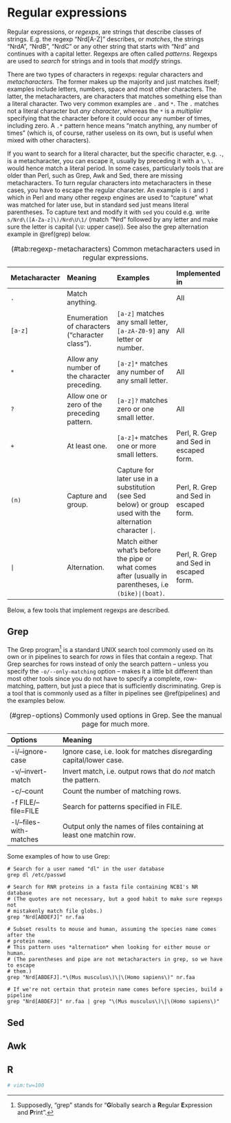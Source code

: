 # Regular expressions {#regexps}

Regular expressions, or *regexps*, are strings that describe classes of strings. E.g. the regexp
"Nrd[A-Z]" describes, or *matches*, the strings "NrdA", "NrdB", "NrdC" or any other string that
starts with "Nrd" and continues with a capital letter. Regexps are often called *patterns*. Regexps
are used to *search* for strings and in tools that *modify* strings. 

There are two types of characters in regexps: regular characters and *metacharacters*. The former
makes up the majority and just matches itself; examples include letters, numbers, space and most
other characters. The latter, the metacharacters, are characters that matches something else than a
literal character. Two very common examples are `.` and `*`. The `.` matches not a literal character
but *any character*, whereas the `*` is a *multiplier* specifying that the character before it could
occur any number of times, including zero. A `.*` pattern hence means "match anything, any number of
times" (which is, of course, rather useless on its own, but is useful when mixed with other
characters).

If you want to search for a literal character, but the specific character, e.g. `.`, is a
metacharacter, you can escape it, usually by preceding it with a `\`. `\.` would hence match a
literal period. In some cases, particularly tools that are older than Perl, such as Grep, Awk and
Sed, there are missing metacharacters. To turn regular characters into metacharacters in these
cases, you have to escape the regular character. An example is `(` and `)` which in Perl and many
other regexp engines are used to "capture" what was matched for later use, but in standard sed just
means literal parentheses. To capture text and modify it with `sed` you could e.g. write
`s/Nrd\([A-Za-z]\)/Nrd\U\1/` (match "Nrd" followed by any letter and make sure the letter is capital
(`\U`: upper case)). See also the grep alternation example in \@ref(grep)  below.

---------------------------------------------------------------------------------------------------
Metacharacter Meaning                   Examples                                Implemented in 
                                            
------------- ------------------------- --------------------------------------- -------------------
`.`           Match anything.                                                   All

`[a-z]`       Enumeration of characters `[a-z]` matches any small               All
              ("character class").      letter, `[a-zA-Z0-9]` any 
                                        letter or number.
                

`*`           Allow any number of the   `[a-z]*` matches any number             All
              character preceding.      of any small letter.

`?`           Allow one or zero of the  `[a-z]?` matches zero or one            All
              preceding pattern.        small letter.

`+`           At least one.             `[a-z]+` matches one or more            Perl, R. Grep and 
                                        small letters.                          Sed in escaped form.

`(n)`         Capture and group.        Capture for later use in a              Perl, R. Grep and 
                                        substitution (see Sed below)            Sed in escaped form.
                                        or group used with the                  
                                        alternation character `|`.

`|`           Alternation.              Match either what's before the pipe     Perl, R. Grep and
                                        or what comes after (usually in         Sed in escaped form.
                                        parentheses, i.e `(bike)|(boat)`.       

---------------------------------------------------------------------------------------------------

Table: (\#tab:regexp-metacharacters) Common metacharacters used in regular expressions.

Below, a few tools that implement regexps are described.

## Grep {#grep}

The Grep program^[Supposedly, "grep" stands for "**G**lobally search a **R**egular **E**xpression
and **P**rint".] is a standard UNIX search tool commonly used on its own or in pipelines to search
for *rows* in files that contain a regexp. That Grep searches for rows instead of only the search
pattern -- unless you specify the `-o/--only-matching` option -- makes it a little bit different
than most other tools since you do not have to specify a complete, row-matching, pattern, but just a
piece that is sufficiently discriminating. Grep is a tool that is commonly used as a filter in
pipelines see \@ref(pipelines) and the examples below.

---------------------------------------------------------------------------------------------------
Options                 Meaning                 
----------------------- ---------------------------------------------------------------------------
-i/--ignore-case        Ignore case, i.e. look for matches disregarding capital/lower case.

-v/--invert-match       Invert match, i.e. output rows that do *not* match the pattern.

-c/--count              Count the number of matching rows.

-f FILE/--file=FILE     Search for patterns specified in FILE.

-l/--files-with-matches Output only the names of files containing at least one matchin row.

---------------------------------------------------------------------------------------------------

Table: (\#grep-options) Commonly used options in Grep. See the manual page for much more.

Some examples of how to use Grep:

```
# Search for a user named "dl" in the user database
grep dl /etc/passwd

# Search for RNR proteins in a fasta file containing NCBI's NR database
# (The quotes are not necessary, but a good habit to make sure regexps not
# mistakenly match file globs.)
grep "Nrd[ABDEFJ]" nr.faa

# Subset results to mouse and human, assuming the species name comes after the 
# protein name.
# This pattern uses *alternation* when looking for either mouse or human.
# (The parentheses and pipe are not metacharacters in grep, so we have to escape 
# them.)
grep "Nrd[ABDEFJ].*\(Mus musculus\)\|\(Homo sapiens\)" nr.faa

# If we're not certain that protein name comes before species, build a pipeline
grep "Nrd[ABDEFJ]" nr.faa | grep "\(Mus musculus\)\|\(Homo sapiens\)"
```

## Sed {#sed}

## Awk {#awk}

## R {#r-regexps}

```r
# vim:tw=100
```
